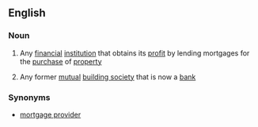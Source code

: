 ==English==

===Noun===
{{en-noun|head=[[mortgage]] [[lender]]}}

# Any [[financial]] [[institution]] that obtains its [[profit]] by lending mortgages for the [[purchase]] of [[property]]
#{{British}} Any former [[mutual]] [[building society]] that is now a [[bank]]

===Synonyms===
*[[mortgage provider]]